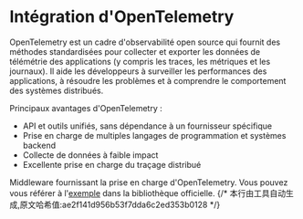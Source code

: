 # Intégration d'OpenTelemetry

OpenTelemetry est un cadre d'observabilité open source qui fournit des méthodes standardisées pour collecter et exporter les données de télémétrie des applications (y compris les traces, les métriques et les journaux). Il aide les développeurs à surveiller les performances des applications, à résoudre les problèmes et à comprendre le comportement des systèmes distribués.

Principaux avantages d'OpenTelemetry :
- API et outils unifiés, sans dépendance à un fournisseur spécifique
- Prise en charge de multiples langages de programmation et systèmes backend
- Collecte de données à faible impact
- Excellente prise en charge du traçage distribué

Middleware fournissant la prise en charge d'OpenTelemetry. Vous pouvez vous référer à l'[exemple](https://github.com/salvo-rs/salvo/tree/main/examples/otel-jaeger) dans la bibliothèque officielle.
{/* 本行由工具自动生成,原文哈希值:ae2f141d956b53f7dda6c2ed353b0128 */}